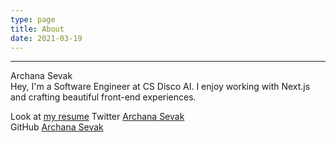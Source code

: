 ```yaml
---
type: page
title: About
date: 2021-03-19
---
```

---

<div className="bg-white dark:bg-slate-900 rounded-lg">
  <div>Archana Sevak</div>

<div>
Hey, I'm a Software Engineer at CS Disco AI. I enjoy working with Next.js and crafting beautiful front-end experiences.

Look at [my resume](./ArchanaSevak.pdf)
  Twitter [Archana Sevak](https://twitter.com/alina967)
  <br />
  GitHub [Archana Sevak](https://github.com/simpleprogrammer2)
  <br />
 </div>
</div>

